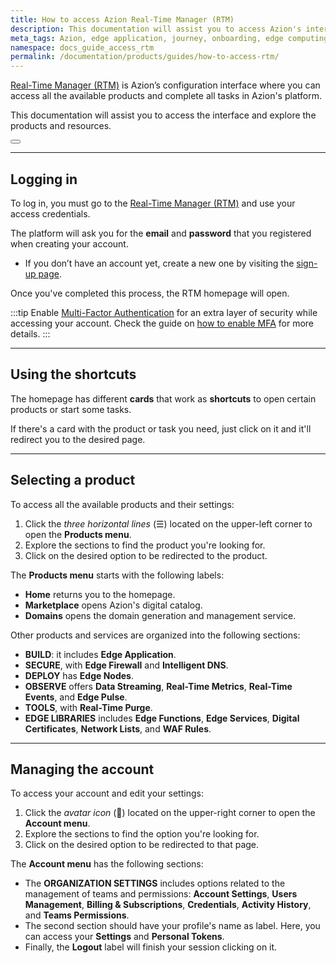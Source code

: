 ```yaml
---
title: How to access Azion Real-Time Manager (RTM)
description: This documentation will assist you to access Azion's interface and explore the products and resources.
meta_tags: Azion, edge application, journey, onboarding, edge computing
namespace: docs_guide_access_rtm
permalink: /documentation/products/guides/how-to-access-rtm/
---
```


[Real-Time Manager (RTM)](https://manager.azion.com/) is Azion’s configuration interface where you can access all the available products and complete all tasks in Azion's platform. 

This documentation will assist you to access the interface and explore the products and resources.


<Button href="/en/documentation/products/guides/getting-to-know-real-time-manager/" text="go to RTM reference" variant="secondary"> 

</Button>

---

## Logging in

To log in, you must go to the [Real-Time Manager (RTM)](https://manager.azion.com/) and use your access credentials.

The platform will ask you for the **email** and **password** that you registered when creating your account.
- If you don’t have an account yet, create a new one by visiting the [sign-up page](https://manager.azion.com/signup/).

Once you've completed this process, the RTM homepage will open.

:::tip
Enable [Multi⁠-⁠Factor Authentication](/en/documentation/products/accounts/multi-factor-authentication/) for an extra layer of security while accessing your account. Check the guide on [how to enable MFA](/en/documentation/products/guides/multi-factor-authentication/) for more details.
:::

---

## Using the shortcuts

The homepage has different **cards** that work as **shortcuts** to open certain products or start some tasks.

If there's a card with the product or task you need, just click on it and it'll redirect you to the desired page.

---

## Selecting a product

To access all the available products and their settings:

1. Click the *three horizontal lines* (☰) located on the upper-left corner to open the **Products menu**.
2. Explore the sections to find the product you're looking for.
3. Click on the desired option to be redirected to the product.

The **Products menu** starts with the following labels:

- **Home** returns you to the homepage.
- **Marketplace** opens Azion's digital catalog.
- **Domains** opens the domain generation and management service.

Other products and services are organized into the following sections:

- **BUILD**: it includes **Edge Application**.
- **SECURE**, with **Edge Firewall** and **Intelligent DNS**.
- **DEPLOY** has **Edge Nodes**.
- **OBSERVE** offers **Data Streaming**, **Real-Time Metrics**, **Real-Time Events**, and **Edge Pulse**.
- **TOOLS**, with **Real-Time Purge**.
- **EDGE LIBRARIES** includes **Edge Functions**, **Edge Services**, **Digital Certificates**, **Network Lists**, and **WAF Rules**. 

---

## Managing the account

To access your account and edit your settings:

1. Click the *avatar icon* (👤) located on the upper-right corner to open the **Account menu**.
2. Explore the sections to find the option you're looking for.
3. Click on the desired option to be redirected to that page.

The **Account menu** has the following sections:

- The **ORGANIZATION SETTINGS** includes options related to the management of teams and permissions: **Account Settings**, **Users Management**, **Billing & Subscriptions**, **Credentials**, **Activity History**, and **Teams Permissions**.
- The second section should have your profile's name as label. Here, you can access your **Settings** and **Personal Tokens**.
- Finally, the **Logout** label will finish your session clicking on it.
